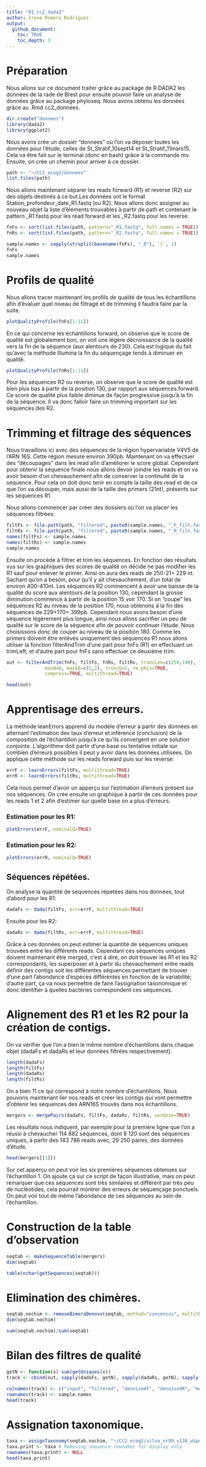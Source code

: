 ```yaml
---
title: "01_cc2_dada2"
author: Irene Romero Rodríguez
output:
  github_document:
    toc: TRUE
    toc_depth: 3
---
```


# Préparation

Nous allons sur ce document traiter grâce au package de R DADA2 les données de la rade de Brest pour ensuite pouvoir faire un analyse de données grâce au package phyloseq. Nous avons obtenu les données grâce au .Rmd cc2_donnees. 

```r
dir.create("donnees")
library(dada2)
library(ggplot2)
```

Nous avons crée un dossier "donnees" où l'on va déposer toutes les données pour l'étude, celles de St_Stratif_10sept14 et St_Stratif_11mars15. Cela va être fait sur le terminal (donc en bash) grâce à la commande mv. Ensuite, on crée un chemin pour arriver à ce dossier.

```r
path <- "~/CC2_ecog2/donnees"
list.files(path)
```

Nous allons maintenant séparer les reads forward (R1) et reverse (R2) sur des objets destinés à ce but.Les données ont le format Station_profondeur_date_R1.fastq (ou R2). Nous allons donc assigner au nouveau objet la liste d'éléments trouvables à partir de path et contenant le pattern _R1.fastq pour les read forward et les _R2.fastq pour les reverse.

```r
fnFs <- sort(list.files(path, pattern="_R1.fastq", full.names = TRUE))
fnRs <- sort(list.files(path, pattern="_R2.fastq", full.names = TRUE))

sample.names <- sapply(strsplit(basename(fnFs), "_R"), `[`, 1)
fnFs
sample.names
```

# Profils de qualité

Nous allons tracer maintenant les profils de qualité de tous les échantillons afin d'évaluer quel niveau de filtrage et de trimming il faudra faire par la suite.

```r
plotQualityProfile(fnFs[1:11])
```

En ce qui concerne les échantillons forward, on observe que le score de qualité est globalement bon, on voit une légère décroissance de la qualité vers la fin de la séquence (aux alentours de 230). Cela est logique du fait qu'avec la méthode Illumina la fin du séquençage tends à diminuer en qualité. 

```r
plotQualityProfile(fnRs[1:11])
```

Pour les séquences R2 ou reverse, on observe que le score de qualité est bien plus bas à partir de la position 130, par rapport aux séquences forward. Ce score de qualité plus faible diminue de façon progressive jusqu'à la fin de la séquence. Il va donc falloir faire un trimming important sur les séquences des R2. 

# Trimming et filtrage des séquences

Nous travaillons ici avec des séquences de la région hypervariable V4V5 de l'ARN 16S. Cette région mesure environ 390pb. Maintenant on va effectuer des "découpages" dans les read afin d'améliorer le score global. Cependant pour obtenir la séquence finale nous allons devoir joindre les reads et on va avoir besoin d'un chevauchement afin de conserver la continuité de la séquence. Pour cela on doit donc tenir en compte la taille des read et de ce que l'on va découper, mais aussi de la taille des primers (21nt), présents sur les séquences R1. 

Nous allons commencer par créer des dossiers où l'on va placer les séquences filtrées:

```r
filtFs <- file.path(path, "filtered", paste0(sample.names, "_F_filt.fastq.gz"))
filtRs <- file.path(path, "filtered", paste0(sample.names, "_R_filt.fastq.gz"))
names(filtFs) <- sample.names
names(filtRs) <- sample.names
sample.names
```

Ensuite on procède à filtrer et trim les séquences. En fonction des résultats vus sur les graphiques des scores de qualité on décide ne pas modifier les R1 sauf pour enlever le primer. Ainsi on aura des reads de 250-21= 229 nt. Sachant qu'on a besoin, pour qu'il y ait chevauchement, d'un total de environ 400-410nt. Les séquences R2 commencent à avoir une baisse de la qualité du score aux alentours de la position 130, cependant la grosse diminution commence à partir de la position 15 voir 170. Si on "coupe" les séquences R2 au niveau de la position 170, nous obtenons à la fin des séquences de 229+170= 399pb. Cependant nous avons besoin d'une séquence légèrement plus longue, ainsi nous allons sacrifier un peu de qualité sur le score de la séquence afin de pouvoir continuer l'étude. Nous choisissons donc de couper au niveau de la position 180. Comme les primers doivent être enlévés uniquement des séquences R1 nous allons utiliser la fonction filterAndTrim d'une part pour fnFs (R1) en effectuant un trimLeft; et d'autre part pour fnFs sans effectuer ce deuxième trim.

```r
out <- filterAndTrim(fnFs, filtFs, fnRs, filtRs, truncLen=c(250,190), trimLeft = c(21,21),
              maxN=0, maxEE=c(2,2), truncQ=2, rm.phix=TRUE,
              compress=TRUE, multithread=TRUE)

head(out)
```

# Apprentisage des erreurs.

La méthode leanErrors apprend du modèle d’erreur à partir des données en alternant l’estimation des taux d’erreur et inférence (conclusion) de la composition de l’échantillon jusqu’à ce qu’ils convergent en une solution conjointe. L’algorithme doit partir d’une base ou tentative initiale sur combien d’erreurs possibles il peut y avoir dans les données utilisées. On applique cette méthode sur les reads forward puis sur les reverse:

```r
errF <- learnErrors(filtFs, multithread=TRUE)
errR <- learnErrors(filtRs, multithread=TRUE)
```

Cela nous permet d'avoir un apperçu sur l'estimation d'erreurs présent sur nos séquences. 
On crée ensuite un graphique à partir de ces données pour les reads 1 et 2 afin d'estimer sur quelle base on a plus d'erreurs. 

### Estimation pour les R1:

```r
plotErrors(errF, nominalQ=TRUE)
```



### Estimation pour les R2:

```r
plotErrors(errR, nominalQ=TRUE)
```


## Séquences répétées.

On analyse la quantité de séquences répetées dans nos données, tout d'abord pour les R1:

```r
dadaFs <- dada(filtFs, err=errF, multithread=TRUE)
```

Ensuite pour les R2:

```r
dadaRs <- dada(filtRs, err=errF, multithread=TRUE)
```

Grâce à ces données on peut estimer la quantité de séquences uniques trouvées entre les différents reads. Cependant ces séquences uniques doivent maintenant être merged, c'est à dire, on doit trouver les R1 et les R2 correspondants, les superposer et à partir du chevauchement entre reads définir des contigs soit les différentes séquences permettant de trouver d'une part l'abondance d'espèces différentes en fonction de la variabilité; d'autre part, ça va nous permettre de faire l'assignation taxonomique et donc identifier à quelles bactéries correspondent ces séquences.

# Alignement des R1 et les R2 pour la création de contigs.

On va vérifier que l'on a bien le même nombre d'échantillons dans chaque objet (dadaFs et dadaRs et leur données filtrées respectivement).

```r
length(dadaFs)
length(filtFs)
length(dadaRs)
length(filtRs)
```

On a bien 11 ce qui correspond à notre nombre d'échantillons. Nous pouvons maintenant lier nos reads et créer les contigs qui vont permettre d'obtenir les séquences des ARN16S trouvés dans nos échantillons.

```r
mergers <- mergePairs(dadaFs, filtFs, dadaRs, filtRs, verbose=TRUE)
```

Les résultats nous indiquent, par exemple pour la première ligne que l'on a réussi à chevaucher 114 882 séquences, dont 8 120 sont des séquences uniques, à partir des 143 786 reads avec, 29 250 paires, des données d'étude.

```r
head(mergers[[1]])
```

Sur cet apperçu on peut voir les six premières séquences obtenues sur l'échantillon 1. On ajoute ça sur ce script de façon illustrative, mais on peut remarquer que ces séquences sont très similaires et différent par très peu de nucléotides, cela pourrait montrer des erreurs de séquençage ponctuels. On peut voir tout de même l'abondance de ces séquences au sein de l'échantillon. 

# Construction de la table d'observation

```r
seqtab <- makeSequenceTable(mergers)
dim(seqtab)
```


```r
table(nchar(getSequences(seqtab)))
```

# Elimination des chimères.



```r
seqtab.nochim <- removeBimeraDenovo(seqtab, method="consensus", multithread=TRUE, verbose=TRUE)
dim(seqtab.nochim)
```



```r
sum(seqtab.nochim)/sum(seqtab)
```

# Bilan des filtres de qualité


```r
getN <- function(x) sum(getUniques(x))
track <- cbind(out, sapply(dadaFs, getN), sapply(dadaRs, getN), sapply(mergers, getN), rowSums(seqtab.nochim))

colnames(track) <- c("input", "filtered", "denoisedF", "denoisedR", "merged", "nonchim")
rownames(track) <- sample.names
head(track)
```



# Assignation taxonomique.


```r
taxa <- assignTaxonomy(seqtab.nochim, "~/CC2_ecog2/silva_nr99_v138_wSpecies_train_set.fa.gz", multithread=TRUE)
taxa.print <- taxa # Removing sequence rownames for display only
rownames(taxa.print) <- NULL
head(taxa.print)
```






